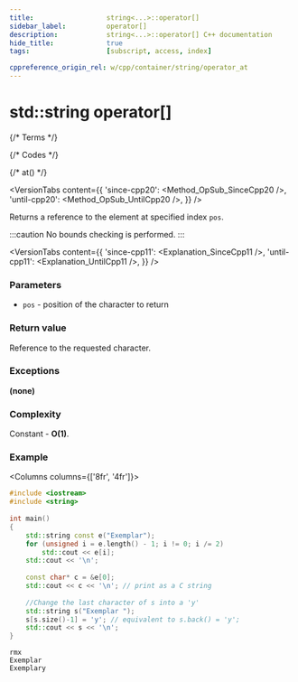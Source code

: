 ```yaml
---
title:					string<...>::operator[]
sidebar_label:			operator[]
description:			string<...>::operator[] C++ documentation
hide_title:				true
tags:					[subscript, access, index]

cppreference_origin_rel: w/cpp/container/string/operator_at
---
```


# std::string operator[]


{/* Terms */}

{/* Codes */}

{/* at() */}


<VersionTabs content={{
	'since-cpp20': <Method_OpSub_SinceCpp20 />,
	'until-cpp20': <Method_OpSub_UntilCpp20 />,
}} />

Returns a <Tooltip title={Term_ContAlias_Reference}>reference</Tooltip> to the element at specified index `pos`.

:::caution
No bounds checking is performed.
:::

<VersionTabs content={{
	'since-cpp11': <Explanation_SinceCpp11 />,
	'until-cpp11': <Explanation_UntilCpp11 />,
}} />

### Parameters

- `pos` - position of the character to return

### Return value

Reference to the requested character.

### Exceptions

**(none)**

### Complexity

Constant - **O(1)**.

### Example

<Columns columns={['8fr', '4fr']}>
<div>

```cpp title='Main.cpp' showLineNumbers
#include <iostream>
#include <string>
 
int main()
{
    std::string const e("Exemplar");
    for (unsigned i = e.length() - 1; i != 0; i /= 2)
        std::cout << e[i];
    std::cout << '\n';
 
    const char* c = &e[0];
    std::cout << c << '\n'; // print as a C string
 
    //Change the last character of s into a 'y'
    std::string s("Exemplar ");
    s[s.size()-1] = 'y'; // equivalent to s.back() = 'y';
    std::cout << s << '\n';
}
```

</div>
<div>

```plaintext title="Output"
rmx
Exemplar
Exemplary
```

</div>
</Columns>
